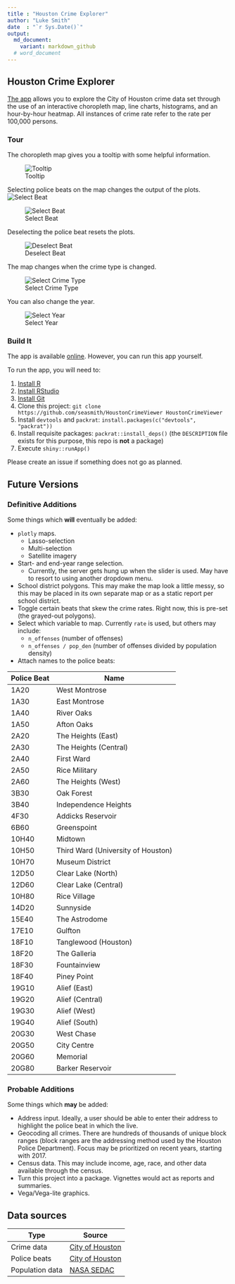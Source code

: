 ```yaml
---
title : "Houston Crime Explorer"
author: "Luke Smith"
date  : "`r Sys.Date()`"
output:
  md_document:
    variant: markdown_github
  # word_document
---
```


## Houston Crime Explorer

[The app](https://seasmith.shinyapp.io/HoustonCrimeViewer) allows you to explore the City of Houston crime data set through the use of an interactive choropleth map, line charts, histograms, and an hour-by-hour heatmap. All instances of crime rate refer to the rate per 100,000 persons.

### Tour

The choropleth map gives you a tooltip with some helpful information.

![Tooltip](imgs/tooltip.gif)

Selecting police beats on the map changes the output of the plots.
![Select Beat](imgs/beat_selection.gif)

![Select Beat](imgs/beat_selection_2.gif)

Deselecting the police beat resets the plots.

![Deselect Beat](imgs/beat_deselection.gif)

The map changes when the crime type is changed.

![Select Crime Type](imgs/type_selection.gif)

You can also change the year.

![Select Year](imgs/year_selection.gif)

### Build It

The app is available [online](https://seasmith.shinyapp.io/HoustonCrimeViewer). However, you can run this app yourself.

To run the app, you will need to:

1. [Install R](https://cran.r-project.org/)
2. [Install RStudio](https://www.rstudio.com/products/rstudio/download/#download)
3. [Install Git](https://git-scm.com/downloads)
4. Clone this project: `git clone https://github.com/seasmith/HoustonCrimeViewer HoustonCrimeViewer`
5. Install `devtools` and `packrat`: `install.packages(c("devtools", "packrat"))`
6. Install requisite packages: `packrat::install_deps()` (the `DESCRIPTION` file exists for this purpose, this repo is __not__ a package)
7. Execute `shiny::runApp()`

Please create an issue if something does not go as planned.

## Future Versions

### Definitive Additions

Some things which __will__ eventually be added:

* `plotly` maps.
    * Lasso-selection
    * Multi-selection
    * Satellite imagery
* Start- and end-year range selection.
    * Currently, the server gets hung up when the slider is used. May have to resort to using another dropdown menu. 
* School district polygons. This may make the map look a little messy, so this may be placed in its own separate map or as a static report per school district. 
* Toggle certain beats that skew the crime rates. Right now, this is pre-set (the grayed-out polygons).
* Select which variable to map. Currently `rate` is used, but others may include:
    * `n_offenses` (number of offenses)
    * `n_offenses / pop_den` (number of offenses divided by population density)
* Attach names to the police beats:

Police Beat | Name
------------| ----
1A20        | West Montrose
1A30        | East Montrose
1A40        | River Oaks
1A50        | Afton Oaks
2A20        | The Heights (East)
2A30        | The Heights (Central)
2A40        | First Ward
2A50        | Rice Military
2A60        | The Heights (West)
3B30        | Oak Forest
3B40        | Independence Heights
4F30        | Addicks Reservoir
6B60        | Greenspoint
10H40       | Midtown
10H50       | Third Ward (University of Houston)
10H70       | Museum District
12D50       | Clear Lake (North)
12D60       | Clear Lake (Central)
10H80       | Rice Village
14D20       | Sunnyside
15E40       | The Astrodome
17E10       | Gulfton
18F10       | Tanglewood (Houston)
18F20       | The Galleria
18F30       | Fountainview
18F40       | Piney Point
19G10       | Alief (East)
19G20       | Alief (Central)
19G30       | Alief (West)
19G40       | Alief (South)
20G30       | West Chase
20G50       | City Centre
20G60       | Memorial
20G80       | Barker Reservoir

### Probable Additions

Some things which __may__ be added:

* Address input. Ideally, a user should be able to enter their address to highlight the police beat in which the live.
* Geocoding all crimes. There are hundreds of thousands of unique block ranges (block ranges are the addressing method used by the Houston Police Department). Focus may be prioritized on recent years, starting with 2017.
* Census data. This may include income, age, race, and other data available through the census.
* Turn this project into a package. Vignettes would act as reports and summaries.
* Vega/Vega-lite graphics.

## Data sources

Type | Source
-----|-------
Crime data      | [City of Houston][source_crime]
Police beats    | [City of Houston][source_police_beats]
Population data | [NASA SEDAC][source_nasa_sedac]

[source_crime]: http://www.houstontx.gov/police/cs/crime-stats-archives.htm
[source_police_beats]: https://cohgis-mycity.opendata.arcgis.com/datasets/houston-police-beats
[source_nasa_sedac]: http://sedac.ciesin.columbia.edu/data/collection/gpw-v4
